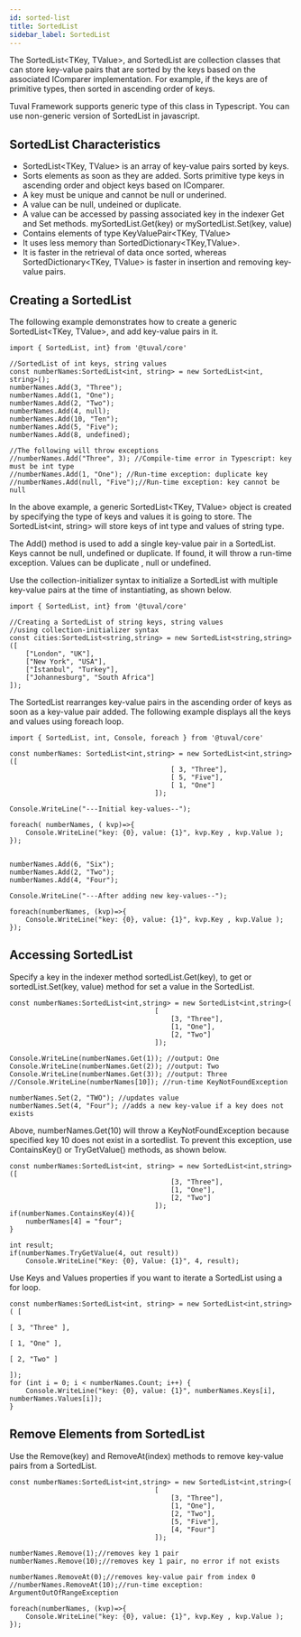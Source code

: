 ```yaml
---
id: sorted-list
title: SortedList
sidebar_label: SortedList
---
```


The SortedList<TKey, TValue>, and SortedList are collection classes that can store key-value pairs that are sorted by the keys based on the associated IComparer implementation. For example, if the keys are of primitive types, then sorted in ascending order of keys.

Tuval Framework supports generic type of this class in Typescript. You can use non-generic version of SortedList in javascript.

## SortedList Characteristics

* SortedList<TKey, TValue> is an array of key-value pairs sorted by keys.
* Sorts elements as soon as they are added. Sorts primitive type keys in ascending order and object keys based on IComparer.
* A key must be unique and cannot be null or underined.
* A value can be null, undeined or duplicate.
* A value can be accessed by passing associated key in the indexer Get and Set methods. mySortedList.Get(key) or mySortedList.Set(key, value)
* Contains elements of type KeyValuePair<TKey, TValue>
* It uses less memory than SortedDictionary<TKey,TValue>.
* It is faster in the retrieval of data once sorted, whereas SortedDictionary<TKey, TValue> is faster in insertion and removing key-value pairs.

## Creating a SortedList

The following example demonstrates how to create a generic SortedList<TKey, TValue>, and add key-value pairs in it.

```tsx
import { SortedList, int} from '@tuval/core'

//SortedList of int keys, string values
const numberNames:SortedList<int, string> = new SortedList<int, string>();
numberNames.Add(3, "Three");
numberNames.Add(1, "One");
numberNames.Add(2, "Two");
numberNames.Add(4, null);
numberNames.Add(10, "Ten");
numberNames.Add(5, "Five");
numberNames.Add(8, undefined);

//The following will throw exceptions
//numberNames.Add("Three", 3); //Compile-time error in Typescript: key must be int type
//numberNames.Add(1, "One"); //Run-time exception: duplicate key
//numberNames.Add(null, "Five");//Run-time exception: key cannot be null
```

In the above example, a generic SortedList<TKey, TValue> object is created by specifying the type of keys and values it is going to store. The SortedList<int, string> will store keys of int type and values of string type.

The Add() method is used to add a single key-value pair in a SortedList. Keys cannot be null, undefined or duplicate. If found, it will throw a run-time exception. Values can be duplicate , null or undefined.

Use the collection-initializer syntax to initialize a SortedList with multiple key-value pairs at the time of instantiating, as shown below.

```tsx
import { SortedList, int} from '@tuval/core'

//Creating a SortedList of string keys, string values
//using collection-initializer syntax
const cities:SortedList<string,string> = new SortedList<string,string>([
    ["London", "UK"],
    ["New York", "USA"],
    ["İstanbul", "Turkey"],
    ["Johannesburg", "South Africa"]
]);
```
The SortedList rearranges key-value pairs in the ascending order of keys as soon as a key-value pair added. The following example displays all the keys and values using foreach loop.

```tsx
import { SortedList, int, Console, foreach } from '@tuval/core'

const numberNames: SortedList<int,string> = new SortedList<int,string>([
                                        [ 3, "Three"],
                                        [ 5, "Five"],
                                        [ 1, "One"]
                                    ]);

Console.WriteLine("---Initial key-values--");

foreach( numberNames, ( kvp)=>{
    Console.WriteLine("key: {0}, value: {1}", kvp.Key , kvp.Value );
});


numberNames.Add(6, "Six");
numberNames.Add(2, "Two");
numberNames.Add(4, "Four");

Console.WriteLine("---After adding new key-values--");

foreach(numberNames, (kvp)=>{
    Console.WriteLine("key: {0}, value: {1}", kvp.Key , kvp.Value );
});
```

## Accessing SortedList

Specify a key in the indexer method sortedList.Get(key), to get or sortedList.Set(key, value) method for set a value in the SortedList.

```tsx
const numberNames:SortedList<int,string> = new SortedList<int,string>(
                                    [
                                        [3, "Three"],
                                        [1, "One"],
                                        [2, "Two"]
                                    ]);

Console.WriteLine(numberNames.Get(1)); //output: One
Console.WriteLine(numberNames.Get(2)); //output: Two
Console.WriteLine(numberNames.Get(3)); //output: Three
//Console.WriteLine(numberNames[10]); //run-time KeyNotFoundException

numberNames.Set(2, "TWO"); //updates value
numberNames.Set(4, "Four"); //adds a new key-value if a key does not exists
```

Above, numberNames.Get(10) will throw a KeyNotFoundException because specified key 10 does not exist in a sortedlist. To prevent this exception, use ContainsKey() or TryGetValue() methods, as shown below.

```tsx
const numberNames:SortedList<int, string> = new SortedList<int,string>([
                                        [3, "Three"],
                                        [1, "One"],
                                        [2, "Two"]
                                    ]);
if(numberNames.ContainsKey(4)){
    numberNames[4] = "four";
}

int result;
if(numberNames.TryGetValue(4, out result))
    Console.WriteLine("Key: {0}, Value: {1}", 4, result);
```

Use Keys and Values properties if you want to iterate a SortedList using a for loop.

```tsx
const numberNames:SortedList<int, string> = new SortedList<int,string>( [
                                                                            [ 3, "Three" ],
                                                                            [ 1, "One" ],
                                                                            [ 2, "Two" ]
                                                                        ]);
for (int i = 0; i < numberNames.Count; i++) {
    Console.WriteLine("key: {0}, value: {1}", numberNames.Keys[i], numberNames.Values[i]);
}
```

## Remove Elements from SortedList

Use the Remove(key) and RemoveAt(index) methods to remove key-value pairs from a SortedList.

```tsx
const numberNames:SortedList<int,string> = new SortedList<int,string>(
                                    [
                                        [3, "Three"],
                                        [1, "One"],
                                        [2, "Two"],
                                        [5, "Five"],
                                        [4, "Four"]
                                    ]);

numberNames.Remove(1);//removes key 1 pair
numberNames.Remove(10);//removes key 1 pair, no error if not exists

numberNames.RemoveAt(0);//removes key-value pair from index 0
//numberNames.RemoveAt(10);//run-time exception: ArgumentOutOfRangeException

foreach(numberNames, (kvp)=>{
    Console.WriteLine("key: {0}, value: {1}", kvp.Key , kvp.Value );
});
```